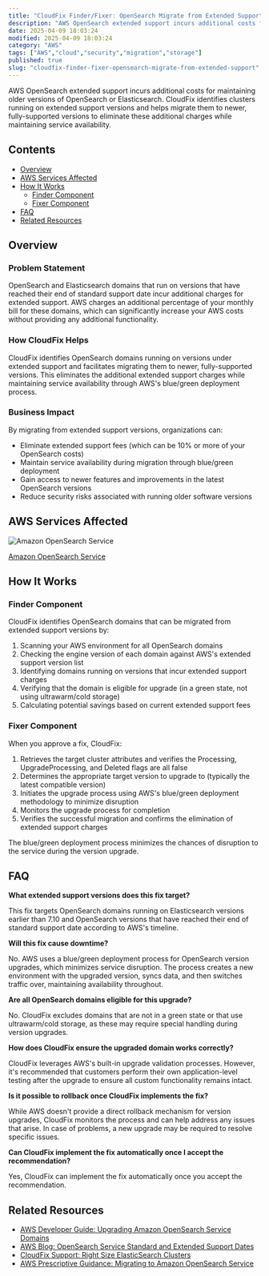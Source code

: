 ```yaml
---
title: "CloudFix Finder/Fixer: OpenSearch Migrate from Extended Support"
description: "AWS OpenSearch extended support incurs additional costs for maintaining older versions of OpenSearch or Elasticsearch. CloudFix identifies clusters running on e..."
date: 2025-04-09 18:03:24
modified: 2025-04-09 18:03:24
category: "AWS"
tags: ["AWS","cloud","security","migration","storage"]
published: true
slug: "cloudfix-finder-fixer-opensearch-migrate-from-extended-support"
---
```


AWS OpenSearch extended support incurs additional costs for maintaining older versions of OpenSearch or Elasticsearch. CloudFix identifies clusters running on extended support versions and helps migrate them to newer, fully-supported versions to eliminate these additional charges while maintaining service availability.

## Contents

-   [Overview](#overview)
-   [AWS Services Affected](#aws-services-affected)
-   [How It Works](#how-it-works)
    -   [Finder Component](#finder-component)
    -   [Fixer Component](#fixer-component)
-   [FAQ](#faq)
-   [Related Resources](#related-resources)

## Overview

### Problem Statement

OpenSearch and Elasticsearch domains that run on versions that have reached their end of standard support date incur additional charges for extended support. AWS charges an additional percentage of your monthly bill for these domains, which can significantly increase your AWS costs without providing any additional functionality.

### How CloudFix Helps

CloudFix identifies OpenSearch domains running on versions under extended support and facilitates migrating them to newer, fully-supported versions. This eliminates the additional extended support charges while maintaining service availability through AWS's blue/green deployment process.

### Business Impact

By migrating from extended support versions, organizations can:

-   Eliminate extended support fees (which can be 10% or more of your OpenSearch costs)
-   Maintain service availability during migration through blue/green deployment
-   Gain access to newer features and improvements in the latest OpenSearch versions
-   Reduce security risks associated with running older software versions

## AWS Services Affected

![Amazon OpenSearch Service](/media/uploads/OpenSearch-Service.svg)

[Amazon OpenSearch Service](https://aws.amazon.com/opensearch-service/)

## How It Works

### Finder Component

CloudFix identifies OpenSearch domains that can be migrated from extended support versions by:

1.  Scanning your AWS environment for all OpenSearch domains
2.  Checking the engine version of each domain against AWS's extended support version list
3.  Identifying domains running on versions that incur extended support charges
4.  Verifying that the domain is eligible for upgrade (in a green state, not using ultrawarm/cold storage)
5.  Calculating potential savings based on current extended support fees

### Fixer Component

When you approve a fix, CloudFix:

1.  Retrieves the target cluster attributes and verifies the Processing, UpgradeProcessing, and Deleted flags are all false
2.  Determines the appropriate target version to upgrade to (typically the latest compatible version)
3.  Initiates the upgrade process using AWS's blue/green deployment methodology to minimize disruption
4.  Monitors the upgrade process for completion
5.  Verifies the successful migration and confirms the elimination of extended support charges

The blue/green deployment process minimizes the chances of disruption to the service during the version upgrade.

## FAQ

**What extended support versions does this fix target?**

This fix targets OpenSearch domains running on Elasticsearch versions earlier than 7.10 and OpenSearch versions that have reached their end of standard support date according to AWS's timeline.

**Will this fix cause downtime?**

No. AWS uses a blue/green deployment process for OpenSearch version upgrades, which minimizes service disruption. The process creates a new environment with the upgraded version, syncs data, and then switches traffic over, maintaining availability throughout.

**Are all OpenSearch domains eligible for this upgrade?**

No. CloudFix excludes domains that are not in a green state or that use ultrawarm/cold storage, as these may require special handling during version upgrades.

**How does CloudFix ensure the upgraded domain works correctly?**

CloudFix leverages AWS's built-in upgrade validation processes. However, it's recommended that customers perform their own application-level testing after the upgrade to ensure all custom functionality remains intact.

**Is it possible to rollback once CloudFix implements the fix?**

While AWS doesn't provide a direct rollback mechanism for version upgrades, CloudFix monitors the process and can help address any issues that arise. In case of problems, a new upgrade may be required to resolve specific issues.

**Can CloudFix implement the fix automatically once I accept the recommendation?**

Yes, CloudFix can implement the fix automatically once you accept the recommendation.

## Related Resources

-   [AWS Developer Guide: Upgrading Amazon OpenSearch Service Domains](https://docs.aws.amazon.com/opensearch-service/latest/developerguide/version-migration.html)
-   [AWS Blog: OpenSearch Service Standard and Extended Support Dates](https://aws.amazon.com/blogs/big-data/amazon-opensearch-service-announces-standard-and-extended-support-dates-for-elasticsearch-and-opensearch-versions/)
-   [CloudFix Support: Right Size ElasticSearch Clusters](https://support.cloudfix.com/article/17037-right-size-elasticsearch-clusters)
-   [AWS Prescriptive Guidance: Migrating to Amazon OpenSearch Service](https://docs.aws.amazon.com/pdfs/prescriptive-guidance/latest/opensearch-service-migration/opensearch-service-migration.pdf)
